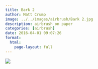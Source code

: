 ```yaml
---
title: Bark 2
author: Matt Crump
image: ../../images/airbrush/Bark 2.jpg
description: airbrush on paper
categories: [airbrush]
date: 2016-04-01 09:07:26
format:
  html:
    page-layout: full
---
```


![](../../images/airbrush/Bark 2.jpg)

